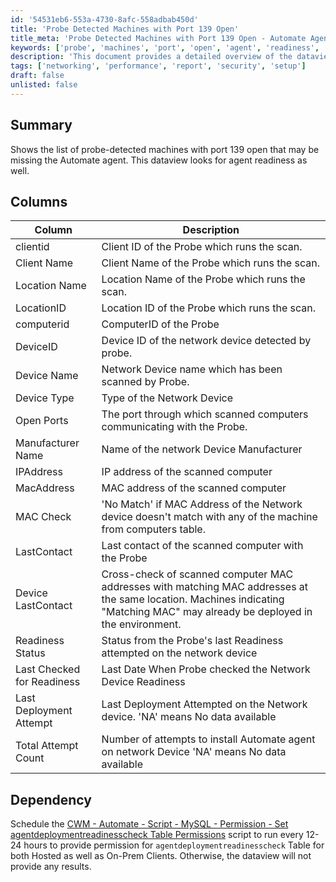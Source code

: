 ```yaml
---
id: '54531eb6-553a-4730-8afc-558adbab450d'
title: 'Probe Detected Machines with Port 139 Open'
title_meta: 'Probe Detected Machines with Port 139 Open - Automate Agent Readiness'
keywords: ['probe', 'machines', 'port', 'open', 'agent', 'readiness', 'network', 'device']
description: 'This document provides a detailed overview of the dataview that lists probe-detected machines with port 139 open, which may be missing the Automate agent. It includes information on the columns available, their descriptions, and the necessary dependencies for accurate data retrieval.'
tags: ['networking', 'performance', 'report', 'security', 'setup']
draft: false
unlisted: false
---
```

## Summary

Shows the list of probe-detected machines with port 139 open that may be missing the Automate agent. This dataview looks for agent readiness as well.

## Columns

| Column                   | Description                                                                                               |
|--------------------------|-----------------------------------------------------------------------------------------------------------|
| clientid                 | Client ID of the Probe which runs the scan.                                                              |
| Client Name              | Client Name of the Probe which runs the scan.                                                            |
| Location Name            | Location Name of the Probe which runs the scan.                                                          |
| LocationID               | Location ID of the Probe which runs the scan.                                                            |
| computerid               | ComputerID of the Probe                                                                                  |
| DeviceID                 | Device ID of the network device detected by probe.                                                       |
| Device Name              | Network Device name which has been scanned by Probe.                                                    |
| Device Type              | Type of the Network Device                                                                                 |
| Open Ports               | The port through which scanned computers communicating with the Probe.                                    |
| Manufacturer Name        | Name of the network Device Manufacturer                                                                    |
| IPAddress                | IP address of the scanned computer                                                                          |
| MacAddress               | MAC address of the scanned computer                                                                         |
| MAC Check                | 'No Match' if MAC Address of the Network device doesn't match with any of the machine from computers table.|
| LastContact              | Last contact of the scanned computer with the Probe                                                       |
| Device LastContact       | Cross-check of scanned computer MAC addresses with matching MAC addresses at the same location. Machines indicating "Matching MAC" may already be deployed in the environment. |
| Readiness Status         | Status from the Probe's last Readiness attempted on the network device                                    |
| Last Checked for Readiness| Last Date When Probe checked the Network Device Readiness                                                 |
| Last Deployment Attempt   | Last Deployment Attempted on the Network device. 'NA' means No data available                             |
| Total Attempt Count      | Number of attempts to install Automate agent on network Device 'NA' means No data available               |

## Dependency

Schedule the [CWM - Automate - Script - MySQL - Permission - Set agentdeploymentreadinesscheck Table Permissions](https://proval.itglue.com/DOC-5078775-12944749) script to run every 12-24 hours to provide permission for `agentdeploymentreadinesscheck` Table for both Hosted as well as On-Prem Clients. Otherwise, the dataview will not provide any results.












